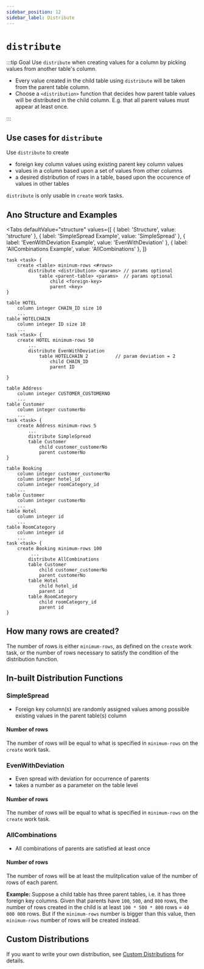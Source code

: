 ```yaml
---
sidebar_position: 12
sidebar_label: Distribute
---
```



# `distribute`

:::tip Goal
Use `distribute` when creating values for a column by picking values from another table's column.

- Every value created in the child table using `distribute` will be taken from the parent table column.
- Choose a `<distribution>` function that decides how parent table values will be distributed in the child column. E.g. that all parent values must appear at least once.

:::

## Use cases for `distribute`

Use `distribute` to create

- foreign key column values using existing parent key column values
- values in a column based upon a set of values from other columns
- a desired distribution of rows in a table, based upon the occurence of values in other tables

`distribute` is only usable in `create` work tasks.

## Ano Structure and Examples

<Tabs
  defaultValue="structure"
  values={[
    { label: 'Structure', value: 'structure' },
	{ label: 'SimpleSpread Example', value: 'SimpleSpread' },
	{ label: 'EvenWithDeviation Example', value: 'EvenWithDeviation' },
	{ label: 'AllCombinations Example', value: 'AllCombinations' },
  ]}
>

<TabItem value="structure">

```ano
task <task> {
    create <table> mininum-rows <#rows>
        distribute <distribution> <params> // params optional
            table <parent-table> <params>  // params optional
                child <foreign-key>
                parent <key>
}
```

</TabItem>

<TabItem value="EvenWithDeviation">

```ano
table HOTEL
    column integer CHAIN_ID size 10
    ...
table HOTELCHAIN
    column integer ID size 10
    ...
task <task> {
    create HOTEL minimum-rows 50
        ...
        distribute EvenWithDeviation
            table HOTELCHAIN 2          // param deviation = 2
                child CHAIN_ID
                parent ID

}
```

</TabItem>

<TabItem value="SimpleSpread">

```ano
table Address
    column integer CUSTOMER_CUSTOMERNO
    ...
table Customer
    column integer customerNo
    ...
task <task> {
	create Address minimum-rows 5
        ...
		distribute SimpleSpread
		table Customer
			child customer_customerNo
			parent customerNo
}
```

</TabItem>

<TabItem value="AllCombinations">

```ano
table Booking
    column integer customer_customerNo
    column integer hotel_id
    column integer roomCategory_id
    ...
table Customer
    column integer customerNo
    ...
table Hotel
	column integer id
    ...
table RoomCategory
    column integer id
    ...
task <task> {
	create Booking minimum-rows 100
         ...
		distribute AllCombinations
		table Customer
			child customer_customerNo
			parent customerNo
		table Hotel
			child hotel_id
			parent id
		table RoomCategory
			child roomCategory_id
			parent id
}
```

</TabItem>

</Tabs>

## How many rows are created?

The number of rows is either `minimum-rows`, as defined on the `create` work task, or the number of rows necessary to satisfy the condition of the distribution function.

## In-built Distribution Functions

### SimpleSpread

- Foreign key column(s) are randomly assigned values among possible existing values in the parent table(s) column

#### Number of rows

The number of rows will be equal to what is specified in `minimum-rows` on the `create` work task.

### EvenWithDeviation

- Even spread with deviation for occurrence of parents
- takes a number as a parameter on the table level

#### Number of rows

The number of rows will be equal to what is specified in `minimum-rows` on the `create` work task.

### AllCombinations

- All combinations of parents are satisfied at least once

#### Number of rows

The number of rows will be at least the mulitplication value of the number of rows of each parent.

**Example:** Suppose a child table has three parent tables, i.e. it has three foreign key columns. Given that parents have `100`, `500`, and `800` rows, the number of rows created in the child is at least `100 * 500 * 800` rows = `40 000 000` rows.
But if the `minimum-rows` number is bigger than this value, then `minimum-rows` number of rows will be created instead.

## Custom Distributions

If you want to write your own distribution, see [Custom Distributions](../custom-code/custom-distributions) for details.
